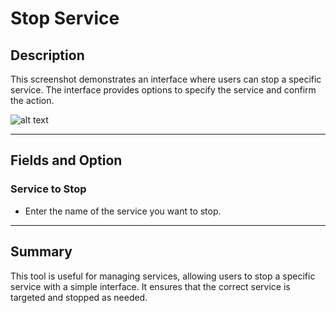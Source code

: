 # Stop Service

## Description

This screenshot demonstrates an interface where users can stop a specific service. The interface provides options to specify the service and confirm the action.

![alt text](../../../assets/windows-services/stop-service.png)

---

## Fields and Option

### Service to Stop

- Enter the name of the service you want to stop.

---

## Summary

This tool is useful for managing services, allowing users to stop a specific service with a simple interface. It ensures that the correct service is targeted and stopped as needed.
